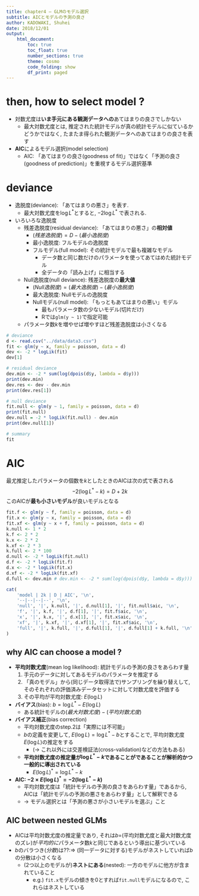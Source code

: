 ```yaml
---
title: chapter4 ― GLMのモデル選択
subtitle: AICとモデルの予測の良さ
author: KADOWAKI, Shuhei
date: 2018/12/01
output:
    html_document:
        toc: true
        toc_float: true
        number_sections: true
        theme: cosmo
        code_folding: show
        df_print: paged
---
```


# then, how to select model ?

- 対数尤度は**いま手元にある観測データへの**あてはまりの良さでしかない
    - 最大対数尤度とは, 推定された統計モデルが真の統計モデルに似ているかどうかではなく, たまたま得られた観測データへのあてはまりの良さを表す

- **AIC**によるモデル選択(model selection)
    - AIC: 「あてはまりの良さ(goodness of fit)」ではなく「予測の良さ(goodness of prediction)」を重視するモデル選択基準


# deviance

- 逸脱度(deviance): 「あてはまりの悪さ」を表す.
    - 最大対数尤度を$\log L^{*}$とすると, $-2 \log L^*$ で表される.
- いろいろな逸脱度
    - 残差逸脱度(residual deviance): 「あてはまりの悪さ」の**相対値**
        - $(残差逸脱度) = D - (最小逸脱度)$
        - 最小逸脱度: フルモデルの逸脱度
        - フルモデル(full model): その統計モデルで最も複雑なモデル
            - データ数と同じ数だけのパラメータを使ってあてはめた統計モデル
            - 全データの「読み上げ」に相当する
    - Null逸脱度(null deviance): 残差逸脱度の**最大値**
        - $(Null逸脱度) = (最大逸脱度) - (最小逸脱度)$
        - 最大逸脱度: Nullモデルの逸脱度
        - Nullモデル(null model): 「もっともあてはまりの悪い」モデル
            - 最もパラメータ数の少ないモデル(切片だけ)
            - Rでは`glm(y ~ 1)`で指定可能
    - パラメータ数$k$を増やせば増やすほど残差逸脱度は小さくなる


```r
# deviance
d <- read.csv("../data/data3.csv")
fit <- glm(y ~ x, family = poisson, data = d)
dev <- -2 * logLik(fit)
dev[1]
```

```r
# residual deviance
dev.min <- -2 * sum(log(dpois(d$y, lambda = d$y)))
print(dev.min)
dev.res <- dev - dev.min
print(dev.res[1])
```

```r
# null deviance
fit.null <- glm(y ~ 1, family = poisson, data = d)
print(fit.null)
dev.null = -2 * logLik(fit.null) - dev.min
print(dev.null[1])
```

```r
# summary
fit
```


# AIC

最尤推定したパラメータの個数を$k$としたときのAICは次の式で表される
$$
    -2(\log L^{*} - k) = D + 2k
$$
このAICが**最も小さいモデル**が良いモデルとなる

```r
fit.f <- glm(y ~ f, family = poisson, data = d)
fit.x <- glm(y ~ x, family = poisson, data = d)
fit.xf <- glm(y ~ x + f, family = poisson, data = d)
k.null <- 1 * 2
k.f <- 2 * 2
k.x <- 2 * 2
k.xf <- 2 * 3
k.full <- 2 * 100
d.null <- -2 * logLik(fit.null)
d.f <- -2 * logLik(fit.f)
d.x <- -2 * logLik(fit.x)
d.xf <- -2 * logLik(fit.xf)
d.full <- dev.min # dev.min <- -2 * sum(log(dpois(d$y, lambda = d$y)))
```
```r
cat(
    'model | 2k | D | AIC', '\n',
    '--|--|--|--', '\n',
    'null', '|', k.null, '|', d.null[1], '|', fit.null$aic, '\n',
    'f', '|', k.f, '|', d.f[1], '|', fit.f$aic, '\n',
    'x', '|', k.x, '|', d.x[1], '|', fit.x$aic, '\n',
    'xf', '|', k.xf, '|', d.xf[1], '|', fit.xf$aic, '\n',
    'full', '|', k.full, '|', d.full[1], '|', d.full[1] + k.full, '\n'
)
```

## why AIC can choose a model ?

- **平均対数尤度**(mean log likelihood): 統計モデルの予測の良さをあらわす量
    1. 手元のデータに対してあるモデルのパラメータを推定する
    2. 「真のモデル」から(同じデータ取得法で)サンプリングを繰り替えして, そのそれぞれの評価済みデータセットに対して対数尤度を評価する
    3. その平均が平均対数尤度: $E(\log L)$
- **バイアス**(bias): $b = \log L^* - E(\log L)$
    - ある統計モデルの$(最大対数尤度) - (平均対数尤度)$
- **バイアス補正**(bias correction)
    - 平均対数尤度のstep.2は「実際には不可能」
    -  $b$の定義を変更して, $E(\log L) = \log L^* - b$とすることで, 平均対数尤度$E(\log L)$の推定をする
        - (-> これ以外には交差検証法(cross-validation)などの方法もある)
    - **平均対数尤度の推定量が$\log L^* - k$であることがであることが解析的かつ一般的に導出されている**
        - $E(\log L)^* = \log L^* - k$
- **AIC: $-2\times E(\log L)^* = -2(\log L^* - k)$**
    - 平均対数尤度は「統計モデルの予測の良さをあらわす量」であるから, AICは「統計モデルの予測の悪さをあらわす量」として解釈できる
    - -> モデル選択とは「予測の悪さが小さいモデルを選ぶ」こと


## AIC between nested GLMs

- AICは平均対数尤度の推定量であり, それは$b$=(平均対数尤度と最大対数尤度のズレ)が*平均的に*パラメータ数$k$と同じであるという導出に基づいている
- $b$のバラつき(*分散*)は??:=> (同一データに対する)モデルがネストしていれば$b$の分散は小さくなる
    - (2つ以上のモデルが)**ネストにある**(nested): 一方のモデルに他方が含まれていること
        - e.g.) `fit.x`モデルの傾きを0とすれば`fit.null`モデルになるので, これらはネストしている
